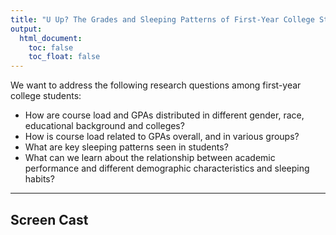 ```yaml
---
title: "U Up? The Grades and Sleeping Patterns of First-Year College Students"
output: 
  html_document:
    toc: false
    toc_float: false
---
```


We want to address the following research questions among first-year college students:

* How are course load and GPAs distributed in different gender, race, educational background and colleges?
* How is course load related to GPAs overall, and in various groups?
* What are key sleeping patterns seen in students?
* What can we learn about the relationship between academic performance and different demographic characteristics and sleeping habits?

-----


## Screen Cast 


